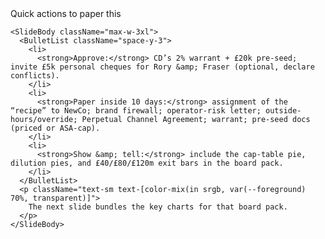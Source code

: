 <div className="flex h-full w-full flex-col items-center justify-center">
  <div className="flex flex-1 flex-col justify-center gap-8 px-8 py-6 w-full max-w-5xl mx-auto">
    <SlideHeader eyebrow="Decisions & 10-day close" kicker="Lock the upside while the story is fresh">
      Quick actions to paper this
    </SlideHeader>

    <SlideBody className="max-w-3xl">
      <BulletList className="space-y-3">
        <li>
          <strong>Approve:</strong> CD’s 2% warrant + £20k pre-seed; invite £5k personal cheques for Rory &amp; Fraser (optional, declare conflicts).
        </li>
        <li>
          <strong>Paper inside 10 days:</strong> assignment of the “recipe” to NewCo; brand firewall; operator-risk letter; outside-hours/override; Perpetual Channel Agreement; warrant; pre-seed docs (priced or ASA-cap).
        </li>
        <li>
          <strong>Show &amp; tell:</strong> include the cap-table pie, dilution pies, and £40/£80/£120m exit bars in the board pack.
        </li>
      </BulletList>
      <p className="text-sm text-[color-mix(in srgb, var(--foreground) 70%, transparent)]">
        The next slide bundles the key charts for that board pack.
      </p>
    </SlideBody>
  </div>
</div>
